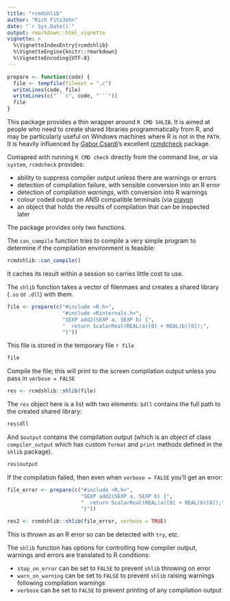 ```yaml
---
title: "rcmdshlib"
author: "Rich FitzJohn"
date: "`r Sys.Date()`"
output: rmarkdown::html_vignette
vignette: >
  %\VignetteIndexEntry{rcmdshlib}
  %\VignetteEngine{knitr::rmarkdown}
  %\VignetteEncoding{UTF-8}
---
```


``` r
prepare <- function(code) {
  file <- tempfile(fileext = ".c")
  writeLines(code, file)
  writeLines(c("```c", code, "```"))
  file
}
```

This package provides a thin wrapper around `R CMD SHLIB`.  It is
aimed at people who need to create shared libraries
programmatically from R, and may be particularly useful on Windows
machines where R is not in the `PATH`.  It is heavily influenced by
[Gabor Csardi](https://github.com/gaborcsardi)'s excellent
[rcmdcheck](https://github.com/MangoTheCat/rcmdcheck) package.

Comapred with running `R CMD check` directly from the command line,
or via `system`, `rcmdcheck` provides:

* ability to suppress compiler output unless there are warnings or errors
* detection of compilation failure, with sensible conversion into an R
  error
* detection of compilation *warnings*, with conversion into R warnings
* colour coded output on ANSI compatible terminals (via
  [crayon](https://github.com/gaborcsardi/crayon)
* an object that holds the results of compilation that can be inspected
  later

The package provides only two functions.

The `can_compile` function tries to compile a very simple program
to determine if the compilation environment is feasible:
``` r
rcmdshlib::can_compile()
```

It caches its result within a session so carries little cost to use.

The `shlib` function takes a vector of filenmaes and creates a
shared library (`.so` or `.dll`) with them.

``` r
file <- prepare(c("#include <R.h>",
                  "#include <Rinternals.h>",
                  "SEXP add2(SEXP a, SEXP b) {",
                  "  return ScalarReal(REAL(a)[0] + REAL(b)[0]);",
                  "}"))
```

This file is stored in the temporary file `r file`
``` r
file
```

Compile the file; this will print to the screen compilation output
unless you pass in `verbose = FALSE`
``` r
res <- rcmdshlib::shlib(file)
```

The `res` object here is a list with two elements: `$dll` contains
the full path to the created shared library:
``` r
res$dll
```

And `$output` contains the compilation output (which is an object
of class `compiler_output` which has custom `format` and `print`
methods defined in the `shlib` package).
``` r
res$output
```

If the compilation failed, then even when `verbose = FALSE` you'll
get an error:
``` r
file_error <- prepare(c("#include <R.h>",
                        "SEXP add2(SEXP a, SEXP b) {",
                        "  return ScalarReal(REAL(a)[0] + REAL(b)[0]);",
                        "}"))
```
``` r
res2 <- rcmdshlib::shlib(file_error, verbose = TRUE)
```

This is thrown as an R error so can be detected with `try`, etc.

The `shlib` function has options for controlling how compiler
output, warnings and errors are translated to R conditions:

* `stop_on_error` can be set to `FALSE` to prevent `shlib` throwing on
   error
* `warn_on_warning` can be set to `FALSE` to prevent `shlib` raising
   warnings following compilation warnings
* `verbose` can be set to `FALSE` to prevent printing of any compilation
  output

